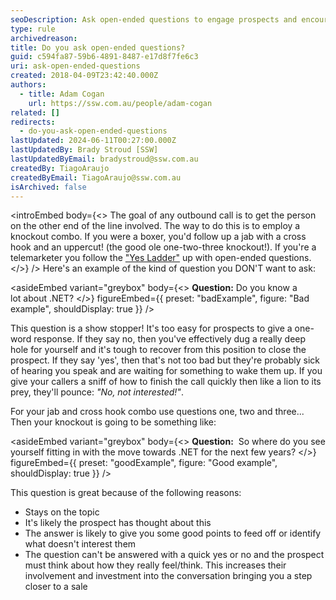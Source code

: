 ```yaml
---
seoDescription: Ask open-ended questions to engage prospects and encourage meaningful conversations during outbound calls.
type: rule
archivedreason:
title: Do you ask open-ended questions?
guid: c594fa87-59b6-4891-8487-e17d8f7fe6c3
uri: ask-open-ended-questions
created: 2018-04-09T23:42:40.000Z
authors:
  - title: Adam Cogan
    url: https://ssw.com.au/people/adam-cogan
related: []
redirects:
  - do-you-ask-open-ended-questions
lastUpdated: 2024-06-11T00:27:00.000Z
lastUpdatedBy: Brady Stroud [SSW]
lastUpdatedByEmail: bradystroud@ssw.com.au
createdBy: TiagoAraujo
createdByEmail: TiagoAraujo@ssw.com.au
isArchived: false
---
```


<introEmbed
  body={<>
The goal of any outbound call is to get the person on the other end of the line involved. The way to do this is to employ a knockout combo. If you were a boxer, you'd follow up a jab with a cross hook and an uppercut! (the good ole one-two-three knockout!). If you're a telemarketer you follow the ["Yes Ladder"](/build-a-yes-ladder-to-your-outbound-script) up with open-ended questions.
  </>}
/>
Here's an example of the kind of question you DON'T want to ask:


<asideEmbed
  variant="greybox"
  body={<>
    **Question:** Do you know a lot about .NET?
  </>}
  figureEmbed={{
    preset: "badExample",
    figure: "Bad example",
    shouldDisplay: true
  }}
/>


This question is a show stopper! It's too easy for prospects to give a one-word response. If they say no, then you've effectively dug a really deep hole for yourself and it's tough to recover from this position to close the prospect. If they say 'yes', then that's not too bad but they're probably sick of hearing you speak and are waiting for something to wake them up. If you give your callers a sniff of how to finish the call quickly then like a lion to its prey, they'll pounce: _"No, not interested!"_.

For your jab and cross hook combo use questions one, two and three...
Then your knockout is going to be something like:


<asideEmbed
  variant="greybox"
  body={<>
    **Question:**  So where do you see yourself fitting in with the move towards .NET for the next few years?
  </>}
  figureEmbed={{
    preset: "goodExample",
    figure: "Good example",
    shouldDisplay: true
  }}
/>


This question is great because of the following reasons:

* Stays on the topic
* It's likely the prospect has thought about this
* The answer is likely to give you some good points to feed off or identify what doesn't interest them
* The question can't be answered with a quick yes or no and the prospect must think about how they really feel/think. This increases their involvement and investment into the conversation bringing you a step closer to a sale
